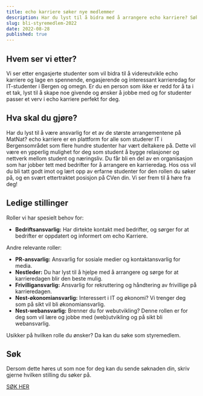 ```yaml
---
title: echo karriere søker nye medlemmer
description: Har du lyst til å bidra med å arrangere echo karriere? Søk her.
slug: bli-styremedlem-2022
date: 2022-08-28
published: true
---
```


## Hvem ser vi etter?

Vi ser etter engasjerte studenter som vil bidra til å videreutvikle echo karriere og lage en spennende, engasjerende og interessant karrieredag for IT-studenter i Bergen og omegn. Er du en person som ikke er redd for å ta i et tak, lyst til å skape noe givende og ønsker å jobbe med og for studenter passer et verv i echo karriere perfekt for deg.

## Hva skal du gjøre?

Har du lyst til å være ansvarlig for et av de største arrangementene på MatNat? echo karriere er en plattform for alle som studerer IT i Bergensområdet som flere hundre studenter har vært deltakere på. Dette vil være en ypperlig mulighet for deg som student å bygge relasjoner og nettverk mellom student og næringsliv. Du får bli en del av en organisasjon som har jobber tett med bedrifter for å arrangere en karrieredag. Hos oss vil du bli tatt godt imot og lært opp av erfarne studenter for den rollen du søker på, og en svært ettertraktet posisjon på CVen din. Vi ser frem til å høre fra deg!

## Ledige stillinger

Roller vi har spesielt behov for:

- **Bedriftsansvarlig:** Har dirtekte kontakt med bedrifter, og sørger for at bedrifter er oppdatert og informert om echo Karriere.

Andre relevante roller:

- **PR-ansvarlig:** Ansvarlig for sosiale medier og kontaktansvarlig for media.
- **Nestleder:** Du har lyst til å hjelpe med å arrangere og sørge for at karrieredagen
  blir den beste mulig.
- **Frivilligansvarlig:** Ansvarlig for rekruttering og håndtering av
  frivillige på karrieredagen.
- **Nest-økonomiansvarlig:** Interessert i IT og økonomi? Vi trenger deg som
  på sikt vil bli økonomiansvarlig.
- **Nest-webansvarlig:** Brenner du for webutvikling? Denne rollen er for deg
  som vil lære og jobbe med (web)utvikling og på sikt bli webansvarlig.

Usikker på hvilken rolle du ønsker? Da kan du søke som styremedlem.

## Søk

Dersom dette høres ut som noe for deg kan du sende søknaden din, skriv gjerne hvilken stilling du
søker på.

[SØK HER](/for-studenter/sok-til-styret/)
